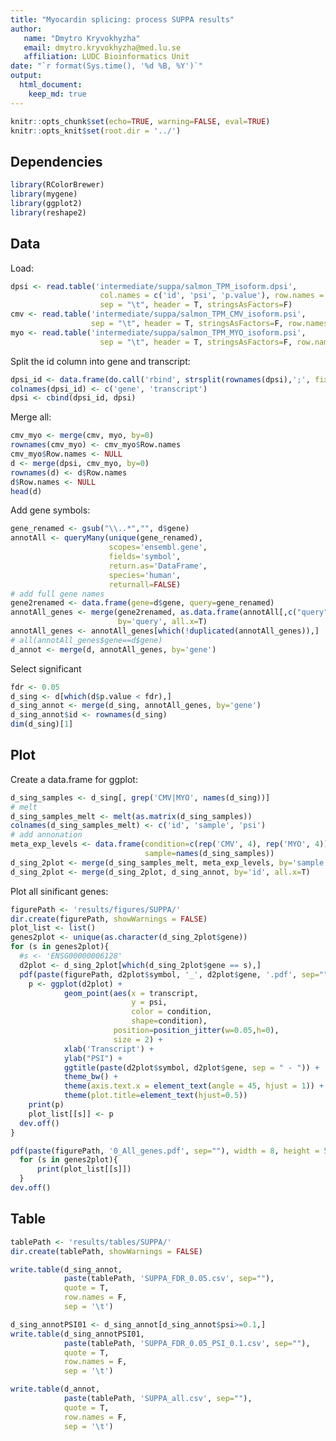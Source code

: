 ```yaml
---
title: "Myocardin splicing: process SUPPA results"
author:
   name: "Dmytro Kryvokhyzha"
   email: dmytro.kryvokhyzha@med.lu.se
   affiliation: LUDC Bioinformatics Unit
date: "`r format(Sys.time(), '%d %B, %Y')`"
output:
  html_document:
    keep_md: true
---
```


```r
knitr::opts_chunk$set(echo=TRUE, warning=FALSE, eval=TRUE)
knitr::opts_knit$set(root.dir = '../')
``` 

## Dependencies

```r
library(RColorBrewer)
library(mygene)
library(ggplot2)
library(reshape2)
```

## Data

Load:

```r
dpsi <- read.table('intermediate/suppa/salmon_TPM_isoform.dpsi',
                    col.names = c('id', 'psi', 'p.value'), row.names = 1,
                    sep = "\t", header = T, stringsAsFactors=F)
cmv <- read.table('intermediate/suppa/salmon_TPM_CMV_isoform.psi',
                  sep = "\t", header = T, stringsAsFactors=F, row.names = 1)
myo <- read.table('intermediate/suppa/salmon_TPM_MYO_isoform.psi',
                    sep = "\t", header = T, stringsAsFactors=F, row.names = 1)
```

Split the id column into gene and transcript:

```r
dpsi_id <- data.frame(do.call('rbind', strsplit(rownames(dpsi),';', fixed=TRUE)))
colnames(dpsi_id) <- c('gene', 'transcript')
dpsi <- cbind(dpsi_id, dpsi)
```

Merge all:

```r
cmv_myo <- merge(cmv, myo, by=0)
rownames(cmv_myo) <- cmv_myo$Row.names
cmv_myo$Row.names <- NULL
d <- merge(dpsi, cmv_myo, by=0)
rownames(d) <- d$Row.names
d$Row.names <- NULL
head(d)
```

Add gene symbols:

```r
gene_renamed <- gsub("\\..*","", d$gene)
annotAll <- queryMany(unique(gene_renamed),
                      scopes='ensembl.gene',
                      fields='symbol',
                      return.as='DataFrame',
                      species='human',
                      returnall=FALSE)
# add full gene names
gene2renamed <- data.frame(gene=d$gene, query=gene_renamed)
annotAll_genes <- merge(gene2renamed, as.data.frame(annotAll[,c("query", "symbol")]),
                        by='query', all.x=T)
annotAll_genes <- annotAll_genes[which(!duplicated(annotAll_genes)),]
# all(annotAll_genes$gene==d$gene)
d_annot <- merge(d, annotAll_genes, by='gene')
```

Select significant

```r
fdr <- 0.05
d_sing <- d[which(d$p.value < fdr),]
d_sing_annot <- merge(d_sing, annotAll_genes, by='gene')
d_sing_annot$id <- rownames(d_sing)
dim(d_sing)[1]
```

## Plot

Create a data.frame for ggplot:

```r
d_sing_samples <- d_sing[, grep('CMV|MYO', names(d_sing))]
# melt
d_sing_samples_melt <- melt(as.matrix(d_sing_samples))
colnames(d_sing_samples_melt) <- c('id', 'sample', 'psi')
# add annonation
meta_exp_levels <- data.frame(condition=c(rep('CMV', 4), rep('MYO', 4)),
                              sample=names(d_sing_samples))
d_sing_2plot <- merge(d_sing_samples_melt, meta_exp_levels, by='sample')
d_sing_2plot <- merge(d_sing_2plot, d_sing_annot, by='id', all.x=T)
```

Plot all sinificant genes:

```r
figurePath <- 'results/figures/SUPPA/'
dir.create(figurePath, showWarnings = FALSE)
plot_list <- list()
genes2plot <- unique(as.character(d_sing_2plot$gene))
for (s in genes2plot){
  #s <- 'ENSG00000006128'
  d2plot <- d_sing_2plot[which(d_sing_2plot$gene == s),]
  pdf(paste(figurePath, d2plot$symbol, '_', d2plot$gene, '.pdf', sep=""), width = 8, height = 5)
    p <- ggplot(d2plot) +
            geom_point(aes(x = transcript,
                           y = psi,
                           color = condition,
                           shape=condition),
                       position=position_jitter(w=0.05,h=0),
                       size = 2) +
            xlab('Transcript') + 
            ylab("PSI") +
            ggtitle(paste(d2plot$symbol, d2plot$gene, sep = " - ")) +
            theme_bw() +
            theme(axis.text.x = element_text(angle = 45, hjust = 1)) +
            theme(plot.title=element_text(hjust=0.5))
    print(p)
    plot_list[[s]] <- p
  dev.off()
}

pdf(paste(figurePath, '0_All_genes.pdf', sep=""), width = 8, height = 5)
  for (s in genes2plot){
      print(plot_list[[s]])
  }
dev.off()
```

## Table

```r
tablePath <- 'results/tables/SUPPA/'
dir.create(tablePath, showWarnings = FALSE)

write.table(d_sing_annot,
            paste(tablePath, 'SUPPA_FDR_0.05.csv', sep=""),
            quote = T,
            row.names = F,
            sep = '\t')

d_sing_annotPSI01 <- d_sing_annot[d_sing_annot$psi>=0.1,]
write.table(d_sing_annotPSI01,
            paste(tablePath, 'SUPPA_FDR_0.05_PSI_0.1.csv', sep=""),
            quote = T,
            row.names = F,
            sep = '\t')

write.table(d_annot,
            paste(tablePath, 'SUPPA_all.csv', sep=""),
            quote = T,
            row.names = F,
            sep = '\t')
```

